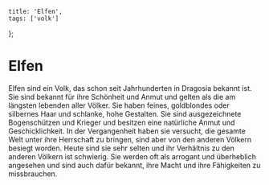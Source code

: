 
    title: 'Elfen',
    tags: ['volk']
};

# Elfen

Elfen sind ein Volk, das schon seit Jahrhunderten in Dragosia bekannt ist.
Sie sind bekannt für ihre Schönheit und Anmut und gelten als die am längsten lebenden aller Völker.
Sie haben feines, goldblondes oder silbernes Haar und schlanke, hohe Gestalten. Sie sind ausgezeichnete Bogenschützen und Krieger und besitzen eine natürliche Anmut und Geschicklichkeit.
In der Vergangenheit haben sie versucht, die gesamte Welt unter ihre Herrschaft zu bringen, sind aber von den anderen Völkern besiegt worden.
Heute sind sie sehr selten und ihr Verhältnis zu den anderen Völkern ist schwierig.
Sie werden oft als arrogant und überheblich angesehen und sind auch dafür bekannt, ihre Macht und ihre Fähigkeiten zu missbrauchen.
